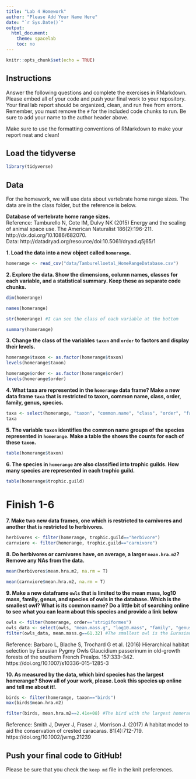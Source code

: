 ```yaml
---
title: "Lab 4 Homework"
author: "Please Add Your Name Here"
date: "`r Sys.Date()`"
output:
  html_document:
    theme: spacelab
    toc: no
---
```


```r
knitr::opts_chunk$set(echo = TRUE)
```

## Instructions
Answer the following questions and complete the exercises in RMarkdown. Please embed all of your code and push your final work to your repository. Your final lab report should be organized, clean, and run free from errors. Remember, you must remove the `#` for the included code chunks to run. Be sure to add your name to the author header above.  

Make sure to use the formatting conventions of RMarkdown to make your report neat and clean!  

## Load the tidyverse
```r
library(tidyverse)
```

## Data
For the homework, we will use data about vertebrate home range sizes. The data are in the class folder, but the reference is below.  

**Database of vertebrate home range sizes.**  
Reference: Tamburello N, Cote IM, Dulvy NK (2015) Energy and the scaling of animal space use. The American Naturalist 186(2):196-211. http://dx.doi.org/10.1086/682070.  
Data: http://datadryad.org/resource/doi:10.5061/dryad.q5j65/1  

**1. Load the data into a new object called `homerange`.**
```r
homerange <- read_csv("data/Tamburelloetal_HomeRangeDatabase.csv")
```

**2. Explore the data. Show the dimensions, column names, classes for each variable, and a statistical summary. Keep these as separate code chunks.**  
```r
dim(homerange)
```

```r
names(homerange)
```

```r
str(homerange) #I can see the class of each variable at the bottom
```

```r
summary(homerange)
```

**3. Change the class of the variables `taxon` and `order` to factors and display their levels.**  
```r
homerange$taxon <- as.factor(homerange$taxon)
levels(homerange$taxon)
```

```r
homerange$order <- as.factor(homerange$order)
levels(homerange$order)
```

**4. What taxa are represented in the `homerange` data frame? Make a new data frame `taxa` that is restricted to taxon, common name, class, order, family, genus, species.**  
```r
taxa <- select(homerange, "taxon", "common.name", "class", "order", "family", "genus", "species")
taxa
```

**5. The variable `taxon` identifies the common name groups of the species represented in `homerange`. Make a table the shows the counts for each of these `taxon`.**  
```r
table(homerange$taxon)
```

**6. The species in `homerange` are also classified into trophic guilds. How many species are represented in each trophic guild.**  
```r
table(homerange$trophic.guild)
```

# Finish 1-6

**7. Make two new data frames, one which is restricted to carnivores and another that is restricted to herbivores.**  
```r
herbivores <- filter(homerange, trophic.guild=="herbivore")
carnviore <- filter(homerange, trophic.guild=="carnivore")
```

**8. Do herbivores or carnivores have, on average, a larger `mean.hra.m2`? Remove any NAs from the data.**  
```r
mean(herbivores$mean.hra.m2, na.rm = T)
```

```r
mean(carnviore$mean.hra.m2, na.rm = T)
```

**9. Make a new dataframe `owls` that is limited to the mean mass, log10 mass, family, genus, and species of owls in the database. Which is the smallest owl? What is its common name? Do a little bit of searching online to see what you can learn about this species and provide a link below** 
```r
owls <- filter(homerange, order=="strigiformes")
owls_data <- select(owls, "mean.mass.g", "log10.mass", "family", "genus", "species", "common.name")
filter(owls_data, mean.mass.g==61.32) #The smallest owl is the Eurasian pygmy owl and it is found in the boreal forests of Northern and Central Europe to Siberia
```
Reference: Barbaro L, Blache S, Trochard G et al. (2016) Hierarchical habitat selection by Eurasian Pygmy Owls Glaucidium passerinum in old-growth forests of the southern French Prealps. 157:333–342. https://doi.org/10.1007/s10336-015-1285-3

**10. As measured by the data, which bird species has the largest homerange? Show all of your work, please. Look this species up online and tell me about it!**.  
```r
birds <- filter(homerange, taxon=="birds")
max(birds$mean.hra.m2)
```

```r
filter(birds, mean.hra.m2==2.41e+08) #The bird with the largest homerange is Caracara. They are a non-migratory raptor found from northern South America to the southern United States. 
```
Reference: Smith J, Dwyer J, Fraser J, Morrison J. (2017) A habitat model to aid the conservation of crested caracaras. 81(4):712-719. https://doi.org/10.1002/jwmg.21239 

## Push your final code to GitHub!
Please be sure that you check the `keep md` file in the knit preferences.   